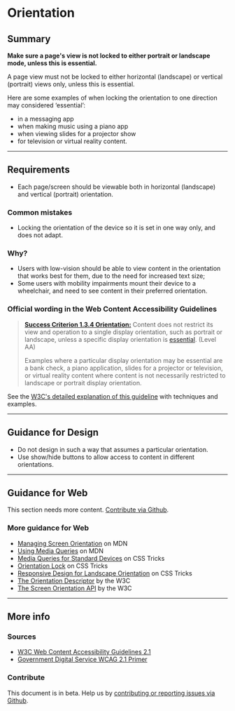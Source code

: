 
# Orientation

## Summary

**Make sure a page's view is not locked to either portrait or landscape mode, unless this is essential.**

A page view must not be locked to either horizontal (landscape) or vertical (portrait) views only, unless this is essential.

Here are some examples of when locking the orientation to one direction may considered ‘essential’:
* in a messaging app
* when making music using a piano app
* when viewing slides for a projector show
* for television or virtual reality content.

---

## Requirements

* Each page/screen should be viewable both in horizontal (landscape) and vertical (portrait) orientation.

### Common mistakes

* Locking the orientation of the device so it is set in one way only, and does not adapt.

### Why?

* Users with low-vision should be able to view content in the orientation that works best for them, due to the need for increased text size;
* Some users with mobility impairments mount their device to a wheelchair, and need to see content in their preferred orientation.

### Official wording in the Web Content Accessibility Guidelines

> [**Success Criterion 1.3.4 Orientation:**](https://www.w3.org/WAI/WCAG21/Understanding/orientation.html) Content does not restrict its view and operation to a single display orientation, such as portrait or landscape, unless a specific display orientation is [essential](https://www.w3.org/WAI/WCAG21/Understanding/orientation.html#dfn-essential). (Level AA)
>
> Examples where a particular display orientation may be essential are a bank check, a piano application, slides for a projector or television, or virtual reality content where content is not necessarily restricted to landscape or portrait display orientation.

See the [W3C's detailed explanation of this guideline](https://www.w3.org/WAI/WCAG21/Understanding/orientation.html) with techniques and examples.

---

## Guidance for Design

* Do not design in such a way that assumes a particular orientation.
* Use show/hide buttons to allow access to content in different orientations.

---

## Guidance for Web

This section needs more content. [Contribute via Github](https://github.com/web-accessibility-io/web-accessibility.io).

### More guidance for Web

* [Managing Screen Orientation](https://developer.mozilla.org/en-US/docs/Web/API/CSS_Object_Model/Managing_screen_orientation) on MDN
* [Using Media Queries](https://developer.mozilla.org/en-US/docs/Web/CSS/Media_Queries/Using_media_queries) on MDN
* [Media Queries for Standard Devices](https://css-tricks.com/snippets/css/media-queries-for-standard-devices/) on CSS Tricks
* [Orientation Lock](https://css-tricks.com/snippets/css/orientation-lock/) on CSS Tricks
* [Responsive Design for Landscape Orientation](https://css-tricks.com/forums/topic/responsive-design-for-landscape-orientation/) on CSS Tricks
* [The Orientation Descriptor](https://www.w3.org/TR/css-device-adapt-1/#orientation-desc) by the W3C
* [The Screen Orientation API](https://www.w3.org/TR/screen-orientation/) by the W3C

---

## More info

### Sources

* [W3C Web Content Accessibility Guidelines 2.1](https://www.w3.org/TR/WCAG21/)
* [Government Digital Service WCAG 2.1 Primer](https://alphagov.github.io/wcag-primer/)

### Contribute

This document is in beta. Help us by [contributing or reporting issues via Github](https://github.com/web-accessibility-io/web-accessibility.io).
